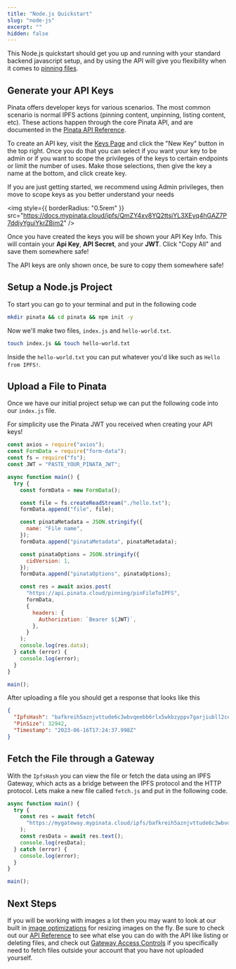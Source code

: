 ```yaml
---
title: "Node.js Quickstart"
slug: "node-js"
excerpt: ""
hidden: false
---
```


This Node.js quickstart should get you up and running with your standard backend javascript setup, and by using the API will give you flexibility when it comes to [pinning files](/pinning/pinning-files).

## Generate your API Keys

Pinata offers developer keys for various scenarios. The most common scenario is normal IPFS actions (pinning content, unpinning, listing content, etc). These actions happen through the core Pinata API, and are documented in the [Pinata API Reference](ref:pinningpinfiletoipfs).

To create an API key, visit the [Keys Page](https://app.pinata.cloud/developers/keys) and click the "New Key" button in the top right. Once you do that you can select if you want your key to be admin or if you want to scope the privileges of the keys to certain endpoints or limit the number of uses. Make those selections, then give the key a name at the bottom, and click create key.

<Note>
  If you are just getting started, we recommend using Admin privileges, then
  move to scope keys as you better understand your needs
</Note>

<img
  style={{ borderRadius: "0.5rem" }}
  src="https://docs.mypinata.cloud/ipfs/QmZY4xv8YQ2ttsiYL3XEyq4hGAZ7P7ddjyYguiYkrZBim2"
/>

Once you have created the keys you will be shown your API Key Info. This will contain your **Api Key**, **API Secret**, and your **JWT**. Click "Copy All" and save them somewhere safe!

<Note>
  The API keys are only shown once, be sure to copy them somewhere safe!
</Note>

## Setup a Node.js Project

To start you can go to your terminal and put in the following code

```bash
mkdir pinata && cd pinata && npm init -y
```

Now we'll make two files, `index.js` and `hello-world.txt`.

```bash
touch index.js && touch hello-world.txt
```

Inside the `hello-world.txt` you can put whatever you'd like such as `Hello from IPFS!`.

## Upload a File to Pinata

Once we have our initial project setup we can put the following code into our `index.js` file.

<Note>
  For simplicity use the Pinata JWT you received when creating your API keys!
</Note>

```javascript index.js
const axios = require("axios");
const FormData = require("form-data");
const fs = require("fs");
const JWT = "PASTE_YOUR_PINATA_JWT";

async function main() {
  try {
    const formData = new FormData();

    const file = fs.createReadStream("./hello.txt");
    formData.append("file", file);

    const pinataMetadata = JSON.stringify({
      name: "File name",
    });
    formData.append("pinataMetadata", pinataMetadata);

    const pinataOptions = JSON.stringify({
      cidVersion: 1,
    });
    formData.append("pinataOptions", pinataOptions);

    const res = await axios.post(
      "https://api.pinata.cloud/pinning/pinFileToIPFS",
      formData,
      {
        headers: {
          Authorization: `Bearer ${JWT}`,
        },
      }
    );
    console.log(res.data);
  } catch (error) {
    console.log(error);
  }
}

main();
```

After uploading a file you should get a response that looks like this

```json
{
  "IpfsHash": "bafkreih5aznjvttude6c3wbvqeebb6rlx5wkbzyppv7garjiubll2ceym4",
  "PinSize": 32942,
  "Timestamp": "2023-06-16T17:24:37.998Z"
}
```

## Fetch the File through a Gateway

With the `IpfsHash` you can view the file or fetch the data using an IPFS Gateway, which acts as a bridge between the IPFS protocol and the HTTP protocol. Lets make a new file called `fetch.js` and put in the following code.

```javascript fetch.js
async function main() {
  try {
    const res = await fetch(
      "https://mygateway.mypinata.cloud/ipfs/bafkreih5aznjvttude6c3wbvqeebb6rlx5wkbzyppv7garjiubll2ceym4"
    );
    const resData = await res.text();
    console.log(resData);
  } catch (error) {
    console.log(error);
  }
}

main();
```

## Next Steps

If you will be working with images a lot then you may want to look at our built in [image optimizations](/gateways/image-optimizations) for resizing images on the fly. Be sure to check out our [API Reference](/api-reference/introduction) to see what else you can do with the API like listing or deleting files, and check out [Gateway Access Controls](/gateways/gateway-access-controls) if you specifically need to fetch files outside your account that you have not uploaded yourself.
